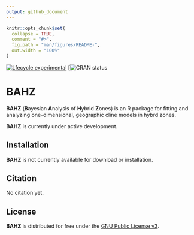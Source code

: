 ```yaml
---
output: github_document
---
```


<!-- README.md is generated from README.Rmd. Please edit that file -->

```r
knitr::opts_chunk$set(
  collapse = TRUE,
  comment = "#>",
  fig.path = "man/figures/README-",
  out.width = "100%"
)
```


<!-- badges: start -->
[![Lfecycle experimental](https://img.shields.io/badge/lifecycle-experimental-orange.svg)](https://www.tidyverse.org/lifecycle/#experimental)
[![CRAN status](http://www.r-pkg.org/badges/version/bahz)
<!-- badges: end -->

# BAHZ

__BAHZ__ (**B**ayesian **A**nalysis of **H**ybrid **Z**ones) is an R package for fitting and analyzing one-dimensional, geographic cline models in hybrd zones. 

__BAHZ__ is currently under active development. 

## Installation

__BAHZ__ is not currently available for download or installation. 

## Citation

No citation yet. 

## License

**BAHZ** is distributed for free under the [GNU Public License v3](https://www.gnu.org/licenses/gpl-3.0.en.html). 
